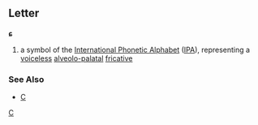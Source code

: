 ==Letter==
'''ɕ'''

#a symbol of the [[International Phonetic Alphabet]] ([[IPA]]), representing a [[voiceless]] [[alveolo-palatal]] [[fricative]]
===See Also===
*[[C]]
[[Category:IPA symbols|C]]